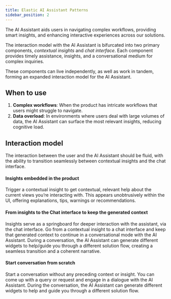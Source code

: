 ```yaml
---
title: Elastic AI Assistant Patterns
sidebar_position: 2
---
```



The AI Assistant aids users in navigating complex workflows, providing smart insights, and enhancing interactive experiences across our solutions.


The interaction model with the AI Assistant is bifurcated into two primary components, _contextual insights_ and _chat interface_. Each component provides timely assistance, insights, and a conversational medium for complex inquiries.


<DocCardList/>


These components can live independently, as well as work in tandem, forming an expanded interaction model for the AI Assistant.

## When to use

1. **Complex workflows**: When the product has intricate workflows that users might struggle to navigate.
2. **Data overload**: In environments where users deal with large volumes of data, the AI Assistant can surface the most relevant insights, reducing cognitive load.



## Interaction model

The interaction between the user and the AI Assistant should be fluid, with the ability to transition seamlessly between contextual insights and the chat interface.

#### Insights embedded in the product

Trigger a contextual insight to get contextual, relevant help about the current views you’re interacting with. This appears unobtrusively within the UI, offering explanations, tips, warnings or recommendations.

#### From insights to the Chat interface to keep the generated context

Insights serve as a springboard for deeper interaction with the assistant, via the chat interface. Go from a contextual insight to a chat interface and keep that generated context to continue in a conversational mode with the AI Assistant. During a conversation, the AI Assistant can generate different widgets to help/guide you through a different solution flow, creating a seamless transition and a coherent narrative.

#### Start conversation from scratch

Start a conversation without any preceding context or insight. You can come up with a query or request and engage in a dialogue with the AI Assistant. During the conversation, the AI Assistant can generate different widgets to help and guide you through a different solution flow.
